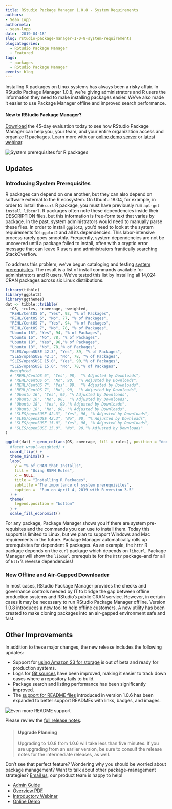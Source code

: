 ```yaml
---
title: RStudio Package Manager 1.0.8 - System Requirements
authors:
- Sean Lopp
authormeta: 
- sean-lopp
date: '2019-04-18'
slug: rstudio-package-manager-1-0-8-system-requirements
blogcategories:
  - RStudio Package Manager
  - Featured
tags:
  - packages
  - RStudio Package Manager
events: blog
---
```



Installing R packages on Linux systems has always been a risky affair. In RStudio
Package Manager 1.0.8, we're giving administrators and R users the information
they need to make installing packages easier. We've also made it
easier to use Package Manager offline and improved search performance.

#### New to RStudio Package Manager? 

[Download](https://rstudio.com/products/package-manager/) the 45-day evaluation
today to see how RStudio Package Manager can help you, your team, and your
entire organization access and organize R packages. Learn more with our [online
demo server](https://demo.rstudiopm.com) or [latest webinar](https://resources.rstudio.com/webinars/introduction-to-the-rstudio-package-manager-sean-lopp).

<img src="rspm-108-srdb.png" caption="System prerequisites for R packages" alt= "System prerequisites for R packages">


## Updates

### Introducing System Prerequisites

R packages can depend on one another, but they can also depend on software
external to the R ecosystem. On Ubuntu 18.04, for example, in order to install the `curl` R package, you must have previously run `apt-get install libcurl`. R
packages often note these dependencies inside their DESCRIPTION files, but this
information is free-form text that varies by package. In the past, system
administrators would need to manually parse these files. In order to install
`ggplot2`, you'd need to look at the system requirements for `ggplot2` and all
its dependencies. This labor-intensive process rarely goes smoothly. Frequently,
system dependencies are not be uncovered until a package failed to install,
often with a cryptic error message that can leave R users and administrators frantically
searching StackOverflow.

To address this problem, we've begun cataloging and testing
[system
prerequisites](https://docs.rstudio.com/rspm/1.0.8/admin/system-dependency-detection.html).
The result is a list of install commands available for administrators and R
users. We've tested this list by installing all 14,024 CRAN packages across six
Linux distributions.

```r
library(tibble)
library(ggplot2)
library(ggthemes)
dat <- tibble::tribble(
  ~OS, ~rules, ~coverage, ~weighted,
  "REHL/CentOS 6", "Yes", 92, "% of Packages",
  "REHL/CentOS 6", "No", 77, "% of Packages",
  "REHL/CentOS 7", "Yes", 94, "% of Packages",
  "REHL/CentOS 7", "No", 78, "% of Packages",
  "Ubuntu 16", "Yes", 94, "% of Packages",
  "Ubuntu 16", "No", 78, "% of Packages",
  "Ubuntu 18", "Yes", 96,"% of Packages",
  "Ubuntu 18", "No", 78,"% of Packages",
  "SLES/openSUSE 42.3", "Yes", 89, "% of Packages",
  "SLES/openSUSE 42.3", "No", 78, "% of Packages",
  "SLES/openSUSE 15.0", "Yes", 90,"% of Packages",
  "SLES/openSUSE 15.0", "No", 78,"% of Packages",
  #weighted
  # "REHL/CentOS 6", "Yes", 98,  "% Adjusted by Downloads", 
  # "REHL/CentOS 6", "No", 90,  "% Adjusted by Downloads",
  # "REHL/CentOS 7", "Yes", 99,  "% Adjusted by Downloads", 
  # "REHL/CentOS 7", "No", 90,  "% Adjusted by Downloads",
  # "Ubuntu 16", "Yes", 99, "% Adjusted by Downloads", 
  # "Ubuntu 16", "No", 90,  "% Adjusted by Downloads",
  # "Ubuntu 18", "Yes", 99,"% Adjusted by Downloads", 
  # "Ubuntu 18", "No", 90, "% Adjusted by Downloads",
  # "SLES/openSUSE 42.3", "Yes", 96, "% Adjusted by Downloads",
  # "SLES/openSUSE 42.3", "No", 90, "% Adjusted by Downloads",
  # "SLES/openSUSE 15.0", "Yes", 96, "% Adjusted by Downloads",
  # "SLES/openSUSE 15.0", "No", 90,"% Adjusted by Downloads"
)

ggplot(dat) + geom_col(aes(OS, coverage, fill = rules), position = "dodge") +
  #facet_wrap(~weighted) +
  coord_flip() +
  theme_minimal() +
  labs(
    y = "% of CRAN that Installs",
    fill = "Using RSPM Rules",
    x = NULL,
    title = "Installing R Packages",
    subtitle ="The importance of system prerequisites",
    caption =  "Run on April 4, 2019 with R version 3.5"
  ) +
  theme(
    legend.position = "bottom"
  ) +
  scale_fill_economist()
```


For any package, Package Manager shows you if there are system pre-requisites
and the commands you can use to install them. Today this support is limited to
Linux, but we plan to support Windows and Mac requirements in the future.
Package Manager automatically rolls up prerequisites for dependent R packages.
As an example, the `httr` R package depends on the `curl` package which depends
on `libcurl`. Package Manager will show the `libcurl` prerequisite for the
`httr` package--and for all of `httr`'s reverse dependencies!


### New Offline and Air-Gapped Downloader

In most cases, RStudio Package Manager provides the checks and governance
controls needed by IT to bridge the gap between offline production systems and
RStudio's public CRAN service. However, in certain cases it may be necessary to
run RStudio Package Manager offline. Version 1.0.8 introduces [a new
tool](https://docs.rstudio.com/rspm/1.0.8/admin/air-gapped.html) to help offline
customers. A new utility has been created to make cloning packages into an
air-gapped environment safe and fast.

## Other Improvements

In addition to these major changes, the new release includes the following updates:  

- Support for [using Amazon S3 for storage](https://docs.rstudio.com/rspm/1.0.8/admin/s3-config.html) is out of beta and ready for production systems.  
- Logs for [Git sources](https://docs.rstudio.com/rspm/1.0.8/admin/repositories.html#git-sources) have been improved, making it easier to track down cases where a repository fails to build.  
- Package search and listing performance has been significantly improved.  
- The [support for README files](https://blog.rstudio.com/2019/03/13/rstudio-package-manager-1-0-6-readme/) introduced in version 1.0.6 has been expanded to better support READMEs with links, badges, and images.

<img src="rspm-108-readme.png" caption="Even more README support" alt= "Even more README support">

Please review the [full release notes](https://docs.rstudio.com/rspm/news).

> #### Upgrade Planning
> Upgrading to 1.0.8 from 1.0.6 will take less than five minutes. If you are
> upgrading from an earlier version, be sure to consult the release notes for the
> intermediate releases, as well.

Don't see that perfect feature? Wondering why you should be worried about
package management? Want to talk about other package-management strategies?
[Email us](mailto:sales@rstudio.com), our product team is happy to help!

- [Admin Guide](https://docs.rstudio.com/rspm/admin)
- [Overview PDF](https://www.rstudio.com/wp-content/uploads/2018/07/RStudio-Package-Manager-Overview.pdf)
- [Introductory Webinar](https://resources.rstudio.com/webinars/introduction-to-the-rstudio-package-manager-sean-lopp)
- [Online Demo](https://demo.rstudiopm.com)
